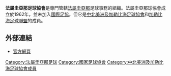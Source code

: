 {{國家足協
|Name               = 法屬圭亞那足球協會 
|Logo               = Flag of French Guiana.svg
|Founded            = 1962年
|FIFA affiliation   = 未加入
|Region             = [[中北美洲及加勒比海足球協會|中北美洲及加勒比海足球協會]]
|Region affiliation = 1964年
|Subregion             = [[加勒比海足球聯盟|加勒比海足球聯盟]]
|Subregion affiliation = ?
|President          = 
}}

'''法屬圭亞那足球協會'''是專門管轄[[法屬圭亞那|法屬圭亞那]]足球事務的組織。法屬圭亞那球協會成立於1962年，並未加入[[國際足協|國際足協]]。但它是[[中北美洲及加勒比海足球協會|中北美洲及加勒比海足球協會]]和[[加勒比海足球聯盟|加勒比海足球聯盟]]的成員。

==外部連結==
* [http://guyane-foot.fff.fr/cgi-bin/general/accueil.pl 官方網頁] {{Wayback|url=http://guyane-foot.fff.fr/cgi-bin/general/accueil.pl |date=20070128111820 }}

{{中北美洲及加勒比海足球協會成員}}

[[Category:法屬圭亞那足球|Category:法屬圭亞那足球]]
[[Category:國家足球協會|Category:國家足球協會]]
[[Category:中北美洲及加勒比海足球協會成員|Category:中北美洲及加勒比海足球協會成員]]
